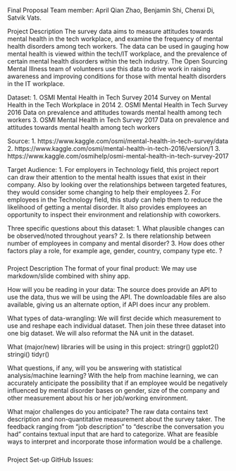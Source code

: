 Final Proposal
Team member: April Qian Zhao, Benjamin Shi, Chenxi Di, Satvik Vats.


Project Description
The survey data aims to measure attitudes towards mental health in the tech workplace, and examine the frequency of mental health disorders among tech workers. The data can be used in gauging how mental health is viewed within the tech/IT workplace, and the prevalence of certain mental health disorders within the tech industry. The Open Sourcing Mental Illness team of volunteers use this data to drive work in raising awareness and improving conditions for those with mental health disorders in the IT workplace.

Dataset: 1. OSMI Mental Health in Tech Survey 2014
            Survey on Mental Health in the Tech Workplace in 2014
         2. OSMI Mental Health in Tech Survey 2016
            Data on prevalence and attitudes towards mental health among tech workers
         3. OSMI Mental Health in Tech Survey 2017
            Data on prevalence and attitudes towards mental health among tech workers

Source: 1. https://www.kaggle.com/osmi/mental-health-in-tech-survey/data
        2. https://www.kaggle.com/osmi/mental-health-in-tech-2016/version/1
        3. https://www.kaggle.com/osmihelp/osmi-mental-health-in-tech-survey-2017

Target Audience:
   1. For employers in Technology field, this project report can draw their attention to the mental health issues that exist in their company. Also by looking over the relationships between targeted features, they would consider some changing to help their employees
   2. For employees in the Technology field, this study can help them to reduce the likelihood of getting a mental disorder. It also provides employees an opportunity to inspect their environment and relationship with coworkers.  


Three specific questions about this dataset:
   1. What plausible changes can be observed/noted throughout years?
   2. Is there relationship between number of employees in company and mental disorder?
   3. How does other factors play a role, for example age, gender, country, company type etc. ?

#####
Project Description
The format of your final product:
   We may use markdown/slide combined with shiny app.

How will you be reading in your data:
   The source does provide an API to use the data, thus we will be using the API. The downloadable files are also available, giving us an alternate option, if API does incur any problem.  

What types of data-wrangling:
   We will first decide which measurement to use and reshape each individual dataset. Then join these three dataset into one big dataset. We will also reformat the NA unit in the dataset.

What (major/new) libraries will be using in this project:
   stringr()
   ggplot2()
   stringi()
   tidyr()

What questions, if any, will you be answering with statistical analysis/machine learning?
   With the help from machine learning, we can accurately anticipate the possibility that if an employee would be negatively influenced by mental disorder bases on gender, size of the company and other measurement about his or her job/working environment.  

What major challenges do you anticipate? 
   The raw data contains text description and non-quantitative measurement about the survey taker. The feedback ranging from “job description” to “describe the conversation you had”  contains textual input that are hard to categorize. What are feasible ways to interpret and incorporate those information would be a challenge.  

#####
Project Set-up
GitHub Issues:
